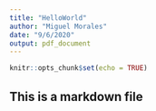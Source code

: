 ```yaml
---
title: "HelloWorld"
author: "Miguel Morales"
date: "9/6/2020"
output: pdf_document
---
```


```r
knitr::opts_chunk$set(echo = TRUE)
```

## This is a markdown file 
